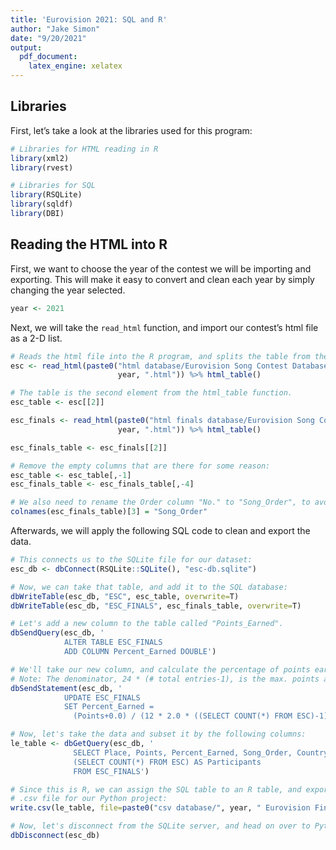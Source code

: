 ```yaml
---
title: 'Eurovision 2021: SQL and R'
author: "Jake Simon"
date: "9/20/2021"
output:
  pdf_document:
    latex_engine: xelatex
---
```


## Libraries

First, let's take a look at the libraries used for this program:
```r
# Libraries for HTML reading in R
library(xml2)
library(rvest)

# Libraries for SQL
library(RSQLite)
library(sqldf)
library(DBI)
```

## Reading the HTML into R

First, we want to choose the year of the contest we will be importing and exporting. This will make it easy to convert and clean each year by simply changing the year selected.

```r
year <- 2021
```

Next, we will take the `read_html` function, and import our contest's html file as a 2-D list.

```r
# Reads the html file into the R program, and splits the table from the other data:
esc <- read_html(paste0("html database/Eurovision Song Contest Database ", 
                        year, ".html")) %>% html_table()

# The table is the second element from the html_table function.
esc_table <- esc[[2]]

esc_finals <- read_html(paste0("html finals database/Eurovision Song Contest Database ", 
                        year, ".html")) %>% html_table()

esc_finals_table <- esc_finals[[2]]

# Remove the empty columns that are there for some reason:
esc_table <- esc_table[,-1]
esc_finals_table <- esc_finals_table[,-4]

# We also need to rename the Order column "No." to "Song_Order", to avoid syntax errors:
colnames(esc_finals_table)[3] = "Song_Order"
```

Afterwards, we will apply the following SQL code to clean and export the data.

```r
# This connects us to the SQLite file for our dataset:
esc_db <- dbConnect(RSQLite::SQLite(), "esc-db.sqlite")

# Now, we can take that table, and add it to the SQL database:
dbWriteTable(esc_db, "ESC", esc_table, overwrite=T)
dbWriteTable(esc_db, "ESC_FINALS", esc_finals_table, overwrite=T)

# Let's add a new column to the table called "Points_Earned".
dbSendQuery(esc_db, '
            ALTER TABLE ESC_FINALS
            ADD COLUMN Percent_Earned DOUBLE')

# We'll take our new column, and calculate the percentage of points earned by country.
# Note: The denominator, 24 * (# total entries-1), is the max. points a country could score.
dbSendStatement(esc_db, '
            UPDATE ESC_FINALS
            SET Percent_Earned = 
              (Points+0.0) / (12 * 2.0 * ((SELECT COUNT(*) FROM ESC)-1))')

# Now, let's take the data and subset it by the following columns:
le_table <- dbGetQuery(esc_db, '
              SELECT Place, Points, Percent_Earned, Song_Order, Country,
              (SELECT COUNT(*) FROM ESC) AS Participants
              FROM ESC_FINALS')

# Since this is R, we can assign the SQL table to an R table, and export that as a
# .csv file for our Python project:
write.csv(le_table, file=paste0("csv database/", year, " Eurovision Final Results.csv"))

# Now, let's disconnect from the SQLite server, and head on over to Python!
dbDisconnect(esc_db)
```